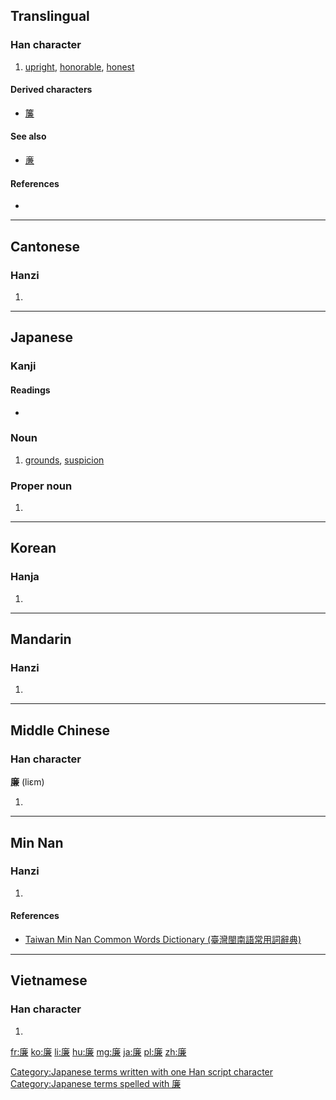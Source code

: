 ==Translingual==

===Han character===
{{Han char|rn=53|rad=广|as=10|sn=13|four=0023<sub>7</sub>|canj=戈廿X金 (ITXC)|ids=⿸[[广]][[兼]]}}

# [[upright]], [[honorable]], [[honest]]

====Derived characters====
* [[簾]]

====See also====
* [[亷]]

====References====
* {{Han ref|kx=0349.080|dkj=09436|dj=0659.320|hdz=20896.010|uh=5EC9|ud=24265|bh=B747|bd=46919}}

----

==Cantonese==

===Hanzi===
{{yue-hanzi|jyut=[[lim4]]|y=lim4}}

# {{defn|lang=yue|sort=广10}}

----

==Japanese==

===Kanji===
{{ja-kanji|grade=c|rs=广10}}

====Readings====
* {{ja-readings|on=[[れん]] (ren)|kun=[[かど]] (kado), [[やすい]] (yasui)}}

===Noun===
{{ja-noun|k|hira=かど|rom=kado}} 

# [[grounds]], [[suspicion]] 

===Proper noun===
{{ja-pos|k|proper|hira=れん|rom=Ren}}

# {{given name|male|or=female|lang=ja|sort=れん}}

[[Category:Japanese terms written with one Han script character]]
[[Category:Japanese terms spelled with 廉]]

----

==Korean==

===Hanja===
{{ko-hanja|hangeul=렴|rv=ryeom|mr=ryŏm|y=lyem}}

# {{defn|lang=ko|sort=广10}}

----

==Mandarin==

===Hanzi===
{{cmn-hanzi|pin=[[lián]] ([[lian2]]), [[zhì]] ([[zhi4]])|wg=lien<sup>2</sup>, chih<sup>4</sup>}}

# {{defn|lang=cmn|sort=广10}}

----

==Middle Chinese==

===Han character===
'''廉''' (liɛm)

# {{defn|ltc}}

----

==Min Nan==

===Hanzi===
{{nan-hanzi|tlpa=[[liâm]] (liam<sup>5</sup>)}}

# {{defn|lang=nan|sort=广10}}

====References====
*[http://twblg.dict.edu.tw/holodict_new/index.html Taiwan Min Nan Common Words Dictionary (臺灣閩南語常用詞辭典)]

----

==Vietnamese==

===Han character===
{{vi-hantu|[[liêm]], [[rèm]]|rs=广10}}

# {{defn|lang=vi|sort=广10}}

[[fr:廉]]
[[ko:廉]]
[[li:廉]]
[[hu:廉]]
[[mg:廉]]
[[ja:廉]]
[[pl:廉]]
[[zh:廉]]